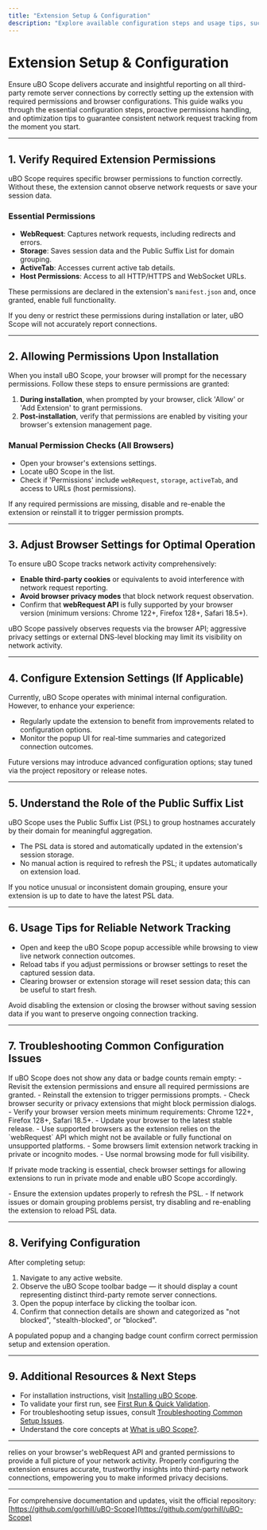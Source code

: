 ```yaml
---
title: "Extension Setup & Configuration"
description: "Explore available configuration steps and usage tips, such as allowing required permissions or adjusting browser settings for optimal operation. Tailored for users who want to ensure their extension tracks network requests reliably from the start."
---
```


# Extension Setup & Configuration

Ensure uBO Scope delivers accurate and insightful reporting on all third-party remote server connections by correctly setting up the extension with required permissions and browser configurations. This guide walks you through the essential configuration steps, proactive permissions handling, and optimization tips to guarantee consistent network request tracking from the moment you start.

---

## 1. Verify Required Extension Permissions

uBO Scope requires specific browser permissions to function correctly. Without these, the extension cannot observe network requests or save your session data.

### Essential Permissions

- **WebRequest**: Captures network requests, including redirects and errors.
- **Storage**: Saves session data and the Public Suffix List for domain grouping.
- **ActiveTab**: Accesses current active tab details.
- **Host Permissions**: Access to all HTTP/HTTPS and WebSocket URLs.

These permissions are declared in the extension's `manifest.json` and, once granted, enable full functionality.

<Tip>
If you deny or restrict these permissions during installation or later, uBO Scope will not accurately report connections.
</Tip>

---

## 2. Allowing Permissions Upon Installation

When you install uBO Scope, your browser will prompt for the necessary permissions. Follow these steps to ensure permissions are granted:

1. **During installation**, when prompted by your browser, click 'Allow' or 'Add Extension' to grant permissions.
2. **Post-installation**, verify that permissions are enabled by visiting your browser's extension management page.

### Manual Permission Checks (All Browsers)

- Open your browser's extensions settings.
- Locate uBO Scope in the list.
- Check if 'Permissions' include `webRequest`, `storage`, `activeTab`, and access to URLs (host permissions).

<Tip>
If any required permissions are missing, disable and re-enable the extension or reinstall it to trigger permission prompts.
</Tip>

---

## 3. Adjust Browser Settings for Optimal Operation

To ensure uBO Scope tracks network activity comprehensively:

- **Enable third-party cookies** or equivalents to avoid interference with network request reporting.
- **Avoid browser privacy modes** that block network request observation.
- Confirm that **webRequest API** is fully supported by your browser version (minimum versions: Chrome 122+, Firefox 128+, Safari 18.5+).

<Tip>
uBO Scope passively observes requests via the browser API; aggressive privacy settings or external DNS-level blocking may limit its visibility on network activity.
</Tip>

---

## 4. Configure Extension Settings (If Applicable)

Currently, uBO Scope operates with minimal internal configuration. However, to enhance your experience:

- Regularly update the extension to benefit from improvements related to configuration options.
- Monitor the popup UI for real-time summaries and categorized connection outcomes.

<Info>
Future versions may introduce advanced configuration options; stay tuned via the project repository or release notes.
</Info>

---

## 5. Understand the Role of the Public Suffix List

uBO Scope uses the Public Suffix List (PSL) to group hostnames accurately by their domain for meaningful aggregation.

- The PSL data is stored and automatically updated in the extension's session storage.
- No manual action is required to refresh the PSL; it updates automatically on extension load.

<Tip>
If you notice unusual or inconsistent domain grouping, ensure your extension is up to date to have the latest PSL data.
</Tip>

---

## 6. Usage Tips for Reliable Network Tracking

- Open and keep the uBO Scope popup accessible while browsing to view live network connection outcomes.
- Reload tabs if you adjust permissions or browser settings to reset the captured session data.
- Clearing browser or extension storage will reset session data; this can be useful to start fresh.

<Warning>
Avoid disabling the extension or closing the browser without saving session data if you want to preserve ongoing connection tracking.
</Warning>

---

## 7. Troubleshooting Common Configuration Issues

<AccordionGroup title="Common Configuration Issues & Solutions">

<Accordion title="Missing or Denied Permissions">
If uBO Scope does not show any data or badge counts remain empty:
- Revisit the extension permissions and ensure all required permissions are granted.
- Reinstall the extension to trigger permissions prompts.
- Check browser security or privacy extensions that might block permission dialogs.
</Accordion>

<Accordion title="Browser Version Incompatibility">
- Verify your browser version meets minimum requirements: Chrome 122+, Firefox 128+, Safari 18.5+.
- Update your browser to the latest stable release.
- Use supported browsers as the extension relies on the `webRequest` API which might not be available or fully functional on unsupported platforms.
</Accordion>

<Accordion title="Limited Network Request Visibility in Private Mode">
- Some browsers limit extension network tracking in private or incognito modes.
- Use normal browsing mode for full visibility.

If private mode tracking is essential, check browser settings for allowing extensions to run in private mode and enable uBO Scope accordingly.
</Accordion>

<Accordion title="Outdated Public Suffix List">
- Ensure the extension updates properly to refresh the PSL.
- If network issues or domain grouping problems persist, try disabling and re-enabling the extension to reload PSL data.
</Accordion>

</AccordionGroup>

---

## 8. Verifying Configuration

After completing setup:

1. Navigate to any active website.
2. Observe the uBO Scope toolbar badge — it should display a count representing distinct third-party remote server connections.
3. Open the popup interface by clicking the toolbar icon.
4. Confirm that connection details are shown and categorized as "not blocked", "stealth-blocked", or "blocked".

<Check>
A populated popup and a changing badge count confirm correct permission setup and extension operation.
</Check>

---

## 9. Additional Resources & Next Steps

- For installation instructions, visit [Installing uBO Scope](/getting-started/installation-basics/installing-extension).
- To validate your first run, see [First Run & Quick Validation](/getting-started/installation-basics/first-run-validation).
- For troubleshooting setup issues, consult [Troubleshooting Common Setup Issues](/getting-started/configuring-troubleshooting/troubleshooting-setup).
- Understand the core concepts at [What is uBO Scope?](/overview/introduction-core-concepts/what-is-ubo-scope).

---

<uBOScope>relies on your browser's webRequest API and granted permissions to provide a full picture of your network activity. Properly configuring the extension ensures accurate, trustworthy insights into third-party network connections, empowering you to make informed privacy decisions.</uBOScope>

---

For comprehensive documentation and updates, visit the official repository: [https://github.com/gorhill/uBO-Scope](https://github.com/gorhill/uBO-Scope)